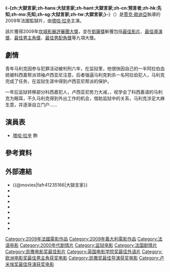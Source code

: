 {{expand|time=2015-01-23T04:14:38+00:00}}
{{refimprove|time=2015-01-23T04:14:38+00:00}}
{{NoteTA
|T=zh-hans:大狱言家;zh-hant:大獄言家;zh-cn:预言者;zh-hk:先知;zh-mo:先知;zh-sg:大狱言家;zh-tw:大獄言家;
}}
{{Infobox Film
| name               = -{zh:大獄言家;zh-hans:大狱言家;zh-hant:大獄言家;zh-cn:预言者;zh-hk:先知;zh-mo:先知;zh-sg:大狱言家;zh-tw:大獄言家;}-
| original_name      = {{lang|fr|Un prophète}}
| image              = A Prophet.jpg
| caption            = 電影海報
| director           = [[賈克·歐迪亞|賈克·歐迪亞]]
| producer           = Martine Cassinelli<br />Antonin Dedet
| writer             = [[賈克·歐迪亞|賈克·歐迪亞]]<br />[[湯瑪斯·畢德坎|湯瑪斯·畢德坎]]<br />Abdel Raouf Dafri<br />Nicolas Peufaillit
| starring           = [[塔哈·拉辛|塔哈·拉辛]]<br />[[尼爾斯·艾列斯鐸|尼爾斯·艾列斯鐸]]<br />[[Adel_Bencherif|Adel Bencherif]]
| music              = [[亞歷山大·戴斯培|亞歷山大·戴斯培]]
| cinematography     = [[Stéphane_Fontaine|Stéphane Fontaine]]
| editing            = [[Juliette_Welfling|Juliette Welfling]]
| production_company = 
| distributor        = 
| released           = 2009年5月16日：<br/>康城影展首映<br/>2009年8月26日：<br/>法國上映<br/>2010年1月28日：<br/>香港上映<br/>2010年3月12日：<br/>台灣上映
| runtime            = 155 分鐘
| country            = {{FRA}}<br />{{ITA}}
| language           = [[法語|法語]]<br />[[阿拉伯語|阿拉伯語]]<br />[[科西嘉語|科西嘉語]]
| budget             = 
| gross              = 
| cn_name            = 预言者
| hk_name            = 先知
| tw_name            = 大獄言家
}}
《'''-{zh:大獄言家;zh-hans:大狱言家;zh-hant:大獄言家;zh-cn:预言者;zh-hk:先知;zh-mo:先知;zh-sg:大狱言家;zh-tw:大獄言家;}-'''》（{{lang-fr|'''Un prophète'''}}）是[[賈克·歐迪亞|賈克·歐迪亞]]執導的2009年法國監獄片，由[[塔哈·拉辛|塔哈·拉辛]]主演。

該片獲得2009年[[坎城影展|坎城影展]][[评审团大奖_(戛纳电影节)|評審團大獎]]，並在[[凱薩獎|凱薩獎]]斬獲包括[[凱薩獎最佳影片獎|最佳影片]]、[[凱薩獎最佳導演獎|最佳導演獎]]、[[凱薩獎最佳男主角獎|最佳男主角獎]]、[[凱薩獎最佳男配角獎|最佳男配角獎]]等九項大獎。

== 劇情 ==
青年马利克因参与犯罪活动被判刑六年，在监狱里，他很快因自己的一半阿拉伯血统被科西嘉帮派领袖卢西亚尼注意，后者强逼马利克刺杀一名阿拉伯犯人，马利克完成了任务，在监狱生涯中得到卢西亚尼帮派的保护。

一年后监狱转移部分科西嘉犯人，卢西亚尼势力大减，，视学会了科西嘉语的马利克为眼耳，不久马利克得到外出工作的机会，借助监狱中的关系，马利克涉足大麻生意，并逐渐自立门户……

==演員表==
*[[塔哈·拉辛|塔哈·拉辛]] 飾 {{lang|la|Malik El Djebena}}

==參考資料==
{{reflist|1}}

==外部連結==
*{{@movies|fafr41235166|大獄言家}}
*{{douban|title=预言者}}
*{{Mtime|104586|预言者}}
*{{Amg movie|489430|-{zh:大獄言家;zh-hans:大狱言家;zh-hant:大獄言家;zh-cn:预言者;zh-hk:先知;zh-mo:先知;zh-sg:大狱言家;zh-tw:大獄言家;}-}}
*{{rotten-tomatoes|1213205-prophet|-{zh:大獄言家;zh-hans:大狱言家;zh-hant:大獄言家;zh-cn:预言者;zh-hk:先知;zh-mo:先知;zh-sg:大狱言家;zh-tw:大獄言家;}-}}
*{{mojo title|aprophet|-{zh:大獄言家;zh-hans:大狱言家;zh-hant:大獄言家;zh-cn:预言者;zh-hk:先知;zh-mo:先知;zh-sg:大狱言家;zh-tw:大獄言家;}-}}
*{{Tcmdb title|779035|-{zh:大獄言家;zh-hans:大狱言家;zh-hant:大獄言家;zh-cn:预言者;zh-hk:先知;zh-mo:先知;zh-sg:大狱言家;zh-tw:大獄言家;}-}}
*{{metacritic film|a-prophet|-{zh:大獄言家;zh-hans:大狱言家;zh-hant:大獄言家;zh-cn:预言者;zh-hk:先知;zh-mo:先知;zh-sg:大狱言家;zh-tw:大獄言家;}-}}
*{{imdb title|1235166|-{zh:大獄言家;zh-hans:大狱言家;zh-hant:大獄言家;zh-cn:预言者;zh-hk:先知;zh-mo:先知;zh-sg:大狱言家;zh-tw:大獄言家;}-}}

{{凱薩獎最佳影片獎}}
{{坎城影展評審團大獎}}
{{英国电影学院奖最佳外语片}}
{{國家評論協會獎最佳外語片}}
[[Category:2009年法國電影作品|Category:2009年法國電影作品]]
[[Category:2009年義大利電影作品|Category:2009年義大利電影作品]]
[[Category:法语电影|Category:法语电影]]
[[Category:2000年代剧情片|Category:2000年代剧情片]]
[[Category:监狱电影|Category:监狱电影]]
[[Category:法国剧情片|Category:法国剧情片]]
[[Category:凯撒电影奖最佳影片|Category:凯撒电影奖最佳影片]]
[[Category:英国电影学院奖最佳外语片|Category:英国电影学院奖最佳外语片]]
[[Category:欧洲电影奖最佳男主角获奖电影|Category:欧洲电影奖最佳男主角获奖电影]]
[[Category:凯撒奖最佳导演获奖电影|Category:凯撒奖最佳导演获奖电影]]
[[Category:卢米埃奖最佳导演获奖电影|Category:卢米埃奖最佳导演获奖电影]]